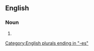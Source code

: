 ==English==

===Noun===
{{head|en|noun plural form}}

# {{plural of|tenderness|lang=en}}

[[Category:English plurals ending in "-es"]]
